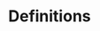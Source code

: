 ---
title: Definitions
sidebar_label: Definitions
sidebar_position: 5
toc_min_heading_level: 2
toc_max_heading_level: 4
---